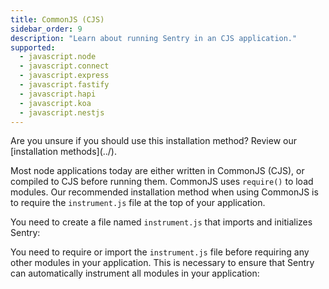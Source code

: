 ```yaml
---
title: CommonJS (CJS)
sidebar_order: 9
description: "Learn about running Sentry in an CJS application."
supported:
  - javascript.node
  - javascript.connect
  - javascript.express
  - javascript.fastify
  - javascript.hapi
  - javascript.koa
  - javascript.nestjs
---
```


<Alert>
  Are you unsure if you should use this installation method? Review our
  [installation methods](../).
</Alert>

Most node applications today are either written in CommonJS (CJS), or compiled to CJS before running them.
CommonJS uses `require()` to load modules. Our recommended installation method when using CommonJS is to require the `instrument.js` file at the top of your application.

You need to create a file named `instrument.js` that imports and initializes Sentry:

<PlatformContent includePath="getting-started-config" />

You need to require or import the `instrument.js` file before requiring any other modules in your application. This is necessary to ensure that Sentry can automatically instrument all modules in your application:

<PlatformContent includePath="getting-started-use" />

